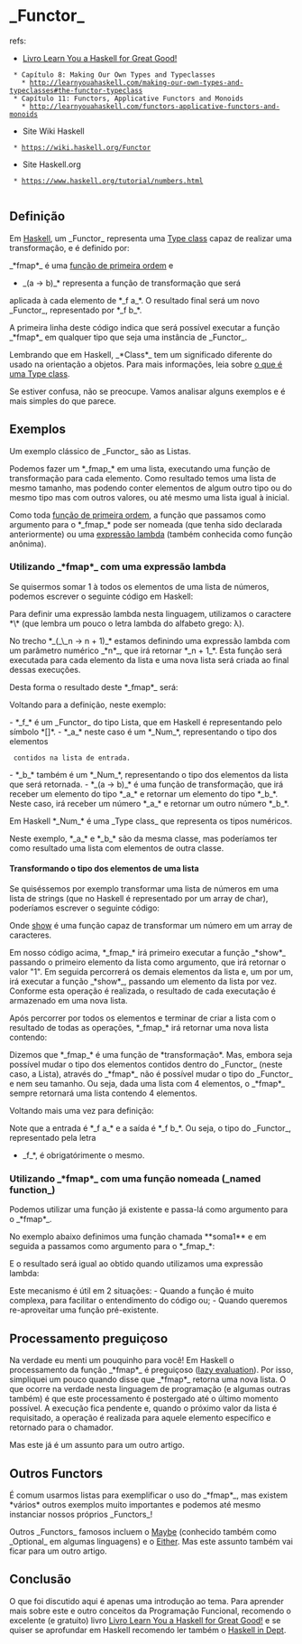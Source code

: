 = _Functor_ =

refs:
* [[Livro Learn You a Haskell for Great Good!]]
  * Capítulo 8: Making Our Own Types and Typeclasses
    * http://learnyouahaskell.com/making-our-own-types-and-typeclasses#the-functor-typeclass
  * Capítulo 11: Functors, Applicative Functors and Monoids
    * http://learnyouahaskell.com/functors-applicative-functors-and-monoids
* Site Wiki Haskell
  * https://wiki.haskell.org/Functor
* Site Haskell.org
  * https://www.haskell.org/tutorial/numbers.html
  
== Definição ==

Em [[Haskell]], um _Functor_ representa uma [[Type class]] capaz de 
realizar uma transformação, e é definido por:

{{{Haskell
class Functor f where  
    fmap :: (a -> b) -> f a -> f b  
}}}

_*fmap*_ é uma [[Função de primeira ordem|função de primeira ordem]] e
*_(a -> b)_* representa a função de transformação que será
aplicada à cada elemento de *_f a_*. O
resultado final será um novo _Functor_, representado
por *_f b_*.

A primeira linha deste código indica que será
possível executar a função _*fmap*_ em qualquer tipo que
seja uma instância de _Functor_.

Lembrando que em Haskell, _*Class*_ tem um
significado diferente do usado na orientação a objetos.
Para mais informações, leia sobre [[Type class|o que é uma Type class]].

Se estiver confusa, não se preocupe. Vamos analisar alguns exemplos e
é mais simples do que parece. 

== Exemplos ==

Um exemplo clássico de _Functor_ são as Listas.

Podemos fazer um *_fmap_* em uma lista, executando uma
função de transformação para cada elemento. Como
resultado temos uma lista de mesmo tamanho, mas
podendo conter elementos de algum outro tipo ou
do mesmo tipo mas com outros valores, ou até mesmo
uma lista igual à inicial.

Como toda [[Função de primeira ordem|função de primeira ordem]],
a função que passamos como argumento para o *_fmap_* pode
ser nomeada (que tenha sido declarada anteriormente) ou uma 
[[lambda expression|expressão lambda]] (também conhecida como função anônima).

=== Utilizando _*fmap*_ com uma expressão lambda ===

Se quisermos somar 1 à todos os elementos de uma lista
de números, podemos escrever o seguinte código em Haskell:

{{{haskell
fmap (\n -> n + 1) [1, 2, 3, 4] 
}}}

Para definir uma expressão lambda nesta linguagem, 
utilizamos o caractere *\* (que lembra um pouco o letra lambda do
alfabeto grego: λ).

No trecho *_(_\_n -> n + 1)_* estamos definindo uma expressão
lambda com um parâmetro numérico _*n*_, que irá
retornar *_n + 1_*. Esta função será executada para
cada elemento da lista e uma nova lista será criada
ao final dessas execuções.

Desta forma o resultado deste *_fmap*_ será:

{{{haskell
[2, 3, 4, 5]
}}}

Voltando para a definição, neste exemplo:

- *_f_* é um _Functor_ do tipo Lista, que em Haskell é representando pelo símbolo *[]*.  
- *_a_* neste caso é um *_Num_*, representando o tipo dos elementos
  contidos na lista de entrada.  
- *_b_* também é um *_Num_*, representando o tipo dos elementos da lista que será retornada.  
- *_(a -> b)_* é uma função de transformação, que irá receber um elemento do tipo *_a_* e retornar um elemento do tipo *_b_*. Neste caso, irá receber um número *_a_* e retornar um outro número *_b_*.
  
Em Haskell *_Num_* é uma _Type class_ que representa os tipos
numéricos.

Neste exemplo, *_a_* e *_b_* são da mesma classe, mas
poderíamos ter como resultado uma lista com elementos
de outra classe.

==== Transformando o tipo dos elementos de uma lista  ====

Se quiséssemos por exemplo transformar uma lista de números
em uma lista de strings (que no Haskell é representado por um
array de char), poderíamos escrever o seguinte código:

{{{haskell
fmap (\n -> show n) [10, 11, 12, 13] 
}}}

Onde [[show]] é uma função capaz de transformar um número em
um array de caracteres. 

Em nosso código acima, *_fmap_* irá primeiro executar a
função _*show*_ passando o primeiro elemento da lista
como argumento, que irá retornar o valor "1". 
Em seguida percorrerá os demais elementos da lista e,
um por um, irá executar a função _*show*_, passando um
elemento da lista por vez. Conforme esta operação é realizada, 
o resultado de cada executação é armazenado em uma nova lista.

Após percorrer por todos os elementos e terminar
de criar a lista com o resultado de todas as
operações, *_fmap_* irá retornar uma nova lista contendo:

{{{haskell
["10", "11", "12", "13"]
}}}

Dizemos que *_fmap_* é uma função de *transformação*. Mas, embora
seja possível mudar o tipo dos elementos contidos dentro do
_Functor_ (neste caso, a Lista), através do _*fmap*_ não é
possível mudar o tipo do _Functor_ e nem seu tamanho.
Ou seja, dada uma lista com 4 elementos, o _*fmap*_ sempre
retornará uma lista contendo 4 elementos.

Voltando mais uma vez para definição:

{{{Haskell
class Functor f where  
    fmap :: (a -> b) -> f a -> f b  
}}}

Note que a entrada é *_f a_* e a saída é *_f b_*. Ou seja,
o tipo do _Functor_, representado pela letra
*_f_*, é obrigatórimente o mesmo.

=== Utilizando _*fmap*_ com uma função nomeada (_named function_) ===

Podemos utilizar uma função já existente e passa-lá como
argumento para o _*fmap*_.

No exemplo abaixo definimos uma função chamada **soma1** e em seguida 
a passamos como argumento para o *_fmap_*:

{{{haskell
soma1 n = n + 1

fmap soma1 [1, 2, 3, 4] 
}}}

E o resultado será igual ao obtido quando utilizamos uma
expressão lambda:
{{{haskell
[2, 3, 4, 5]
}}}

Este mecanismo é útil em 2 situações:
- Quando a função é muito complexa, para facilitar o entendimento do código ou;
- Quando queremos re-aproveitar uma função pré-existente.

== Processamento preguiçoso ==

Na verdade eu menti um pouquinho para você! Em Haskell o processamento
da função _*fmap*_ é preguiçoso ([[lazy evaluation]]). Por isso,
simpliquei um pouco quando disse que _*fmap*_ retorna uma nova lista.
O que ocorre na verdade nesta linguagem de programação (e algumas
outras também) é que este processamento é postergado até o último momento
possível. A execução fica pendente e, quando o próximo valor da
lista é requisitado, a operação é realizada para aquele elemento
específico e retornado para o chamador.

Mas este já é um assunto para um outro artigo.

== Outros Functors ==

É comum usarmos listas para exemplificar o uso do _*fmap*_, mas
existem *vários* outros exemplos muito importantes e podemos até mesmo
instanciar nossos próprios _Functors_!

Outros _Functors_ famosos incluem o [[Maybe]] (conhecido também como _Optional_
em algumas linguagens) e o [[Either]]. Mas este assunto também vai ficar para
um outro artigo.

== Conclusão ==

O que foi discutido aqui é apenas uma introdução ao tema.
Para aprender mais sobre este e outro conceitos da Programação Funcional, recomendo
o excelente (e gratuito) livro [[Livro Learn You a Haskell for Great Good!]]
e se quiser se aprofundar em Haskell recomendo ler também o [[Haskell in Dept]].
